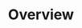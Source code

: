 ---
title: 'Overview'
description: 'Learn how to build a customize payment experience for your business'
---